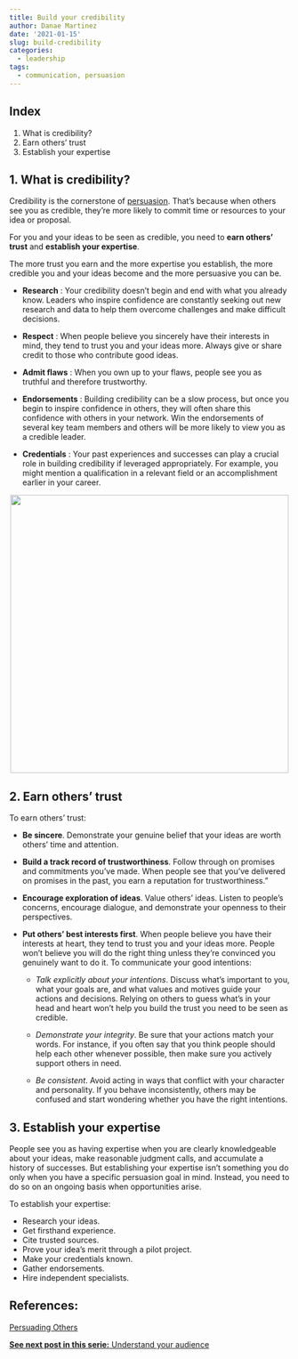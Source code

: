 ```yaml
---
title: Build your credibility
author: Danae Martinez
date: '2021-01-15'
slug: build-credibility
categories:
  - leadership
tags:
  - communication, persuasion
---
```


## Index 

1. What is credibility?
2. Earn others’ trust
3. Establish your expertise

## 1. What is credibility?

Credibility is the cornerstone of [persuasion](https://blogdanae.netlify.app/2021/01/27/undestand-persuation/). That’s because when others see you as credible, they’re more likely to commit time or resources to your idea or proposal.

For you and your ideas to be seen as credible, you need to **earn others’ trust** and **establish your expertise**. 

The more trust you earn and the more expertise you establish, the more credible you and your ideas become and the more persuasive you can be.

- **Research** : Your credibility doesn’t begin and end with what you already know. Leaders who inspire confidence are constantly seeking out new research and data to help them overcome challenges and make difficult decisions.

- **Respect** : When people believe you sincerely have their interests in mind, they tend to trust you and your ideas more. Always give or share credit to those who contribute good ideas.

- **Admit flaws** : When you own up to your flaws, people see you as truthful and therefore trustworthy.

- **Endorsements** : Building credibility can be a slow process, but once you begin to inspire confidence in others, they will often share this confidence with others in your network. Win the endorsements of several key team members and others will be more likely to view you as a credible leader.

- **Credentials** : Your past experiences and successes can play a crucial role in building credibility if leveraged appropriately. For example, you might mention a qualification in a relevant field or an accomplishment earlier in your career.

<center>
![](\credibility.png){width=500px}
</center>

## 2. Earn others’ trust

To earn others' trust:

- **Be sincere**. Demonstrate your genuine belief that your ideas are worth others' time and attention.

- **Build a track record of trustworthiness**. Follow through on promises and commitments you've made. When people see that you've delivered on promises in the past, you earn a reputation for trustworthiness."

- **Encourage exploration of ideas**. Value others’ ideas. Listen to people’s concerns, encourage dialogue, and demonstrate your openness to their perspectives.

- **Put others' best interests first**. When people believe you have their interests at heart, they tend to trust you and your ideas more. People won’t believe you will do the right thing unless they’re convinced you genuinely want to do it. To communicate your good intentions:

  - *Talk explicitly about your intentions*. Discuss what’s important to you, what your goals are, and what values and motives guide your actions and decisions. Relying on others to guess what’s in your head and heart won’t help you build the trust you need to be seen as credible.

  - *Demonstrate your integrity*. Be sure that your actions match your words. For instance, if you often say that you think people should help each other whenever possible, then make sure you actively support others in need.

  - *Be consistent*. Avoid acting in ways that conflict with your character and personality. If you behave inconsistently, others may be confused and start wondering whether you have the right intentions.

## 3. Establish your expertise

People see you as having expertise when you are clearly knowledgeable about your ideas, make reasonable judgment calls, and accumulate a history of successes. But establishing your expertise isn’t something you do only when you have a specific persuasion goal in mind. Instead, you need to do so on an ongoing basis when opportunities arise.

To establish your expertise:

- Research your ideas.
- Get firsthand experience.
- Cite trusted sources.
- Prove your idea’s merit through a pilot project.
- Make your credentials known.
- Gather endorsements.
- Hire independent specialists.

## References: 

[Persuading Others](https://edls.myhbp.org/hmm12/content/persuading_others/landingpage.html)

[**See next post in this serie:** Understand your audience](https://blogdanae.netlify.app/2021/01/22/understand-your-audience/)
